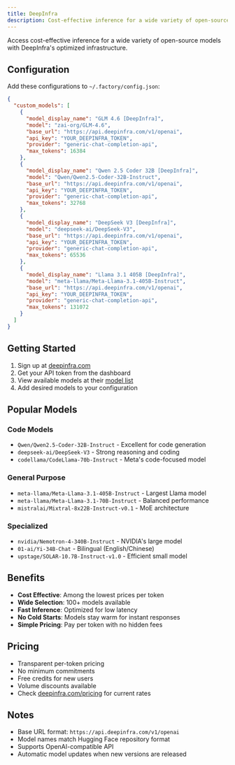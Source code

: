 ```yaml
---
title: DeepInfra
description: Cost-effective inference for a wide variety of open-source models
---
```


Access cost-effective inference for a wide variety of open-source models with DeepInfra's optimized infrastructure.

## Configuration

Add these configurations to `~/.factory/config.json`:

```json
{
  "custom_models": [
    {
      "model_display_name": "GLM 4.6 [DeepInfra]",
      "model": "zai-org/GLM-4.6",
      "base_url": "https://api.deepinfra.com/v1/openai",
      "api_key": "YOUR_DEEPINFRA_TOKEN",
      "provider": "generic-chat-completion-api",
      "max_tokens": 16384
    },
    {
      "model_display_name": "Qwen 2.5 Coder 32B [DeepInfra]",
      "model": "Qwen/Qwen2.5-Coder-32B-Instruct",
      "base_url": "https://api.deepinfra.com/v1/openai",
      "api_key": "YOUR_DEEPINFRA_TOKEN",
      "provider": "generic-chat-completion-api",
      "max_tokens": 32768
    },
    {
      "model_display_name": "DeepSeek V3 [DeepInfra]",
      "model": "deepseek-ai/DeepSeek-V3",
      "base_url": "https://api.deepinfra.com/v1/openai",
      "api_key": "YOUR_DEEPINFRA_TOKEN",
      "provider": "generic-chat-completion-api",
      "max_tokens": 65536
    },
    {
      "model_display_name": "Llama 3.1 405B [DeepInfra]",
      "model": "meta-llama/Meta-Llama-3.1-405B-Instruct",
      "base_url": "https://api.deepinfra.com/v1/openai",
      "api_key": "YOUR_DEEPINFRA_TOKEN",
      "provider": "generic-chat-completion-api",
      "max_tokens": 131072
    }
  ]
}
```

## Getting Started

1. Sign up at [deepinfra.com](https://deepinfra.com)
2. Get your API token from the dashboard
3. View available models at their [model list](https://deepinfra.com/models)
4. Add desired models to your configuration

## Popular Models

### Code Models
- `Qwen/Qwen2.5-Coder-32B-Instruct` - Excellent for code generation
- `deepseek-ai/DeepSeek-V3` - Strong reasoning and coding
- `codellama/CodeLlama-70b-Instruct` - Meta's code-focused model

### General Purpose
- `meta-llama/Meta-Llama-3.1-405B-Instruct` - Largest Llama model
- `meta-llama/Meta-Llama-3.1-70B-Instruct` - Balanced performance
- `mistralai/Mixtral-8x22B-Instruct-v0.1` - MoE architecture

### Specialized
- `nvidia/Nemotron-4-340B-Instruct` - NVIDIA's large model
- `01-ai/Yi-34B-Chat` - Bilingual (English/Chinese)
- `upstage/SOLAR-10.7B-Instruct-v1.0` - Efficient small model

## Benefits

- **Cost Effective**: Among the lowest prices per token
- **Wide Selection**: 100+ models available
- **Fast Inference**: Optimized for low latency
- **No Cold Starts**: Models stay warm for instant responses
- **Simple Pricing**: Pay per token with no hidden fees

## Pricing

- Transparent per-token pricing
- No minimum commitments
- Free credits for new users
- Volume discounts available
- Check [deepinfra.com/pricing](https://deepinfra.com/pricing) for current rates

## Notes

- Base URL format: `https://api.deepinfra.com/v1/openai`
- Model names match Hugging Face repository format
- Supports OpenAI-compatible API
- Automatic model updates when new versions are released
